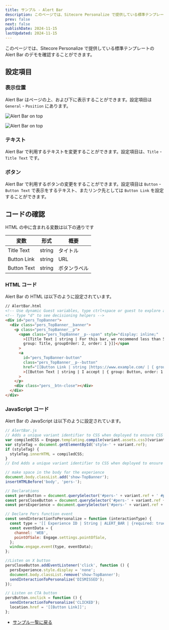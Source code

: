 ```yaml
---
title: サンプル - Alert Bar
description: このページでは、Sitecore Personalize で提供している標準テンプレートの Alert Bar のデモを確認することができます。
prev: false
next: false
publishDate: 2024-11-15
lastUpdated: 2024-11-15
---
```


このページでは、Sitecore Personalize で提供している標準テンプレートの Alert Bar のデモを確認することができます。

## 設定項目

### 表示位置

Alert Bar はページの上、および下に表示することができます。設定項目は `General` - `Position` にあります。

![Alert Bar on top](../../../assets/personalize/alertbar01.png)

![Alert Bar on top](../../../assets/personalize/alertbar02.png)

### テキスト

Alert Bar で利用するテキストを変更することができます。設定項目は、`Title` - `Title Text` です。

### ボタン

Alert Bar で利用するボタンの変更をすることができます。設定項目は `Button` - `Button Text` で表示をするテキスト、またリンク先としては `Button Link` を設定することができます。

## コードの確認

HTML の中に含まれる変数は以下の通りです

| 変数        | 形式   | 概要         |
| ----------- | ------ | ------------ |
| Title Text  | string | タイトル     |
| Button Link | string | URL          |
| Button Text | string | ボタンラベル |

### HTML コード

Alert Bar の HTML は以下のように設定されています。

```html
// AlertBar.html
<!-- Use dynamic Guest variables, type ctrl+space or guest to explore available entities.-->
<!-- Type "d" to see decisioning helpers -->
<div id="pers_TopBanner">
  <div class="pers_TopBanner__banner">
    <p class="pers_TopBanner__p">
      <span class="pers_TopBanner__p--span" style="display: inline;"
        >[[Title Text | string | For this bar, we recommend less than 50 characters| {max: 50 ,
        group: Title, groupOrder: 2, order: 1 }]]</span
      >
      <a
        id="pers_TopBanner-button"
        class="pers_TopBanner__p--button"
        href="[[Button Link | string |https://www.example.com/ | { group: Button , required: false, order: 2 } ]]"
        >[[Button Text | string | I accept | { group: Button, order: 1 }]]</a
      >
    </p>
    <div class="pers__btn-close"></div>
  </div>
</div>
```

### JavaScript コード

Alert Bar の JavaScript は以下のように設定されています。

```js
// AlertBar.js
// Adds a unique variant identifier to CSS when deployed to ensure CSS does not impact styling of other elements.
var compiledCSS = Engage.templating.compile(variant.assets.css)(variant);
var styleTag = document.getElementById('style-' + variant.ref);
if (styleTag) {
  styleTag.innerHTML = compiledCSS;
}
// End Adds a unique variant identifier to CSS when deployed to ensure CSS does not impact styling of other elements.

// make space in the body for the experience
document.body.classList.add('show-TopBanner');
insertHTMLBefore('body', 'pers-');

// Declarations
const persButton = document.querySelector('#pers-' + variant.ref + ' #pers_TopBanner-button');
const persCloseButton = document.querySelector('#pers-' + variant.ref + ' .pers__btn-close');
const persExperience = document.querySelector('#pers-' + variant.ref + ' #pers_TopBanner');

// Declare Pers function event
const sendInteractionToPersonalize = function (interactionType) {
  const type = '[[ Experience ID | String | ALERT_BAR | {required: true}]]_' + interactionType;
  const eventData = {
    channel: 'WEB',
    pointOfSale: Engage.settings.pointOfSale,
  };
  window.engage.event(type, eventData);
};

//Listen on X button
persCloseButton.addEventListener('click', function () {
  persExperience.style.display = 'none';
  document.body.classList.remove('show-TopBanner');
  sendInteractionToPersonalize('DISMISSED');
});

// Listen on CTA button
persButton.onclick = function () {
  sendInteractionToPersonalize('CLICKED');
  location.href = '[[Button Link]]';
};
```

- [サンプル一覧に戻る](/personalize/sample/)
